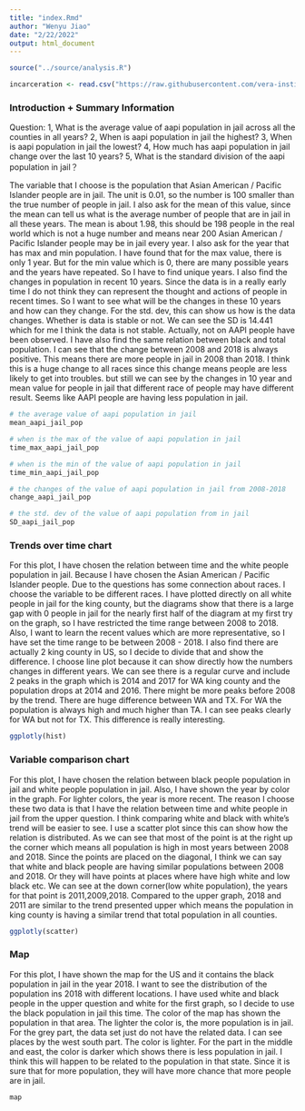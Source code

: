 ```yaml
---
title: "index.Rmd"
author: "Wenyu Jiao"
date: "2/22/2022"
output: html_document
---
```


```r
source("../source/analysis.R")
```

```r
incarceration <- read.csv("https://raw.githubusercontent.com/vera-institute/incarceration-trends/master/incarceration_trends.csv")
```

### **Introduction + Summary Information**
Question:
1, What is the average value of aapi population in jail across all the counties in all years?
2, When is aapi population in jail the highest?
3, When is aapi population in jail the lowest?
4, How much has aapi population in jail change over the last 10 years?
5, What is the standard division of the aapi population in jail？

The variable that I choose is the population that Asian American / Pacific Islander people are in jail. The unit is 0.01, so the number is 100 smaller than the true number of people in jail. I also ask for the mean of this value, since the mean can tell us what is the average number of people that are in jail in all these years. The mean is about 1.98, this should be 198 people in the real world which is not a huge number and means near 200 Asian American / Pacific Islander people may be in jail every year. I also ask for the year that has max and min population. I have found that for the max value, there is only 1 year. But for the min value which is 0, there are many possible years and the years have repeated. So I have to find unique years. I also find the changes in population in recent 10 years. Since the data is in a really early time I do not think they can represent the thought and actions of people in recent times. So I want to see what will be the changes in these 10 years and how can they change. For the std. dev, this can show us how is the data changes. Whether is data is stable or not. We can see the SD is 14.441 which for me I think the data is not stable. 
Actually, not on AAPI people have been observed. I have also find the same relation between black and total population. I can see that the change between 2008 and 2018 is always positive. This means there are more people in jail in 2008 than 2018. I think this is a huge change to all races since this change means people are less likely to get into troubles. but still we can see by the changes in 10 year and mean value for people in jail that different race of people may have different result. Seems like AAPI people are having less population in jail. 


```r
# the average value of aapi population in jail
mean_aapi_jail_pop

# when is the max of the value of aapi population in jail
time_max_aapi_jail_pop

# when is the min of the value of aapi population in jail
time_min_aapi_jail_pop

# the changes of the value of aapi population in jail from 2008-2018
change_aapi_jail_pop

# the std. dev of the value of aapi population from in jail
SD_aapi_jail_pop 
```

### **Trends over time chart**

For this plot, I have chosen the relation between time and the white people population in jail. Because I have chosen the Asian American / Pacific Islander people. Due to the questions has some connection about races. I choose the variable to be different races. I have plotted directly on all white people in jail for the king county, but the diagrams show that there is a large gap with 0 people in jail for the nearly first half of the diagram at my first try on the graph, so I have restricted the time range between 2008 to 2018. Also, I want to learn the recent values which are more representative, so I have set the time range to be between 2008 - 2018. I also find there are actually 2 king county in US, so I decide to divide that and show the difference. I choose line plot because it can show directly how the numbers changes in different years. We can see there is a regular curve and include 2 peaks in the graph which is 2014 and 2017 for WA king county and the population drops at 2014 and 2016. There might be more peaks before 2008 by the trend. There are huge difference between WA and TX. For WA the population is always high and much higher than TA. I can see peaks clearly for WA but not for TX. This difference is really interesting.

```r
ggplotly(hist)
```

### **Variable comparison chart**

For this plot, I have chosen the relation between black people population in jail and white people population in jail. Also, I have shown the year by color in the graph. For lighter colors, the year is more recent. The reason I choose these two data is that I have the relation between time and white people in jail from the upper question. I think comparing white and black with white's trend will be easier to see. I use a scatter plot since this can show how the relation is distributed. As we can see that most of the point is at the right up the corner which means all population is high in most years between 2008 and 2018. Since the points are placed on the diagonal, I think we can say that white and black people are having similar populations between 2008 and 2018. Or they will have points at places where have high white and low black etc. We can see at the down corner(low white population), the years for that point is 2011,2009,2018. Compared to the upper graph, 2018 and 2011 are similar to the trend presented upper which means the population in king county is having a similar trend that total population in all counties.

```r
ggplotly(scatter)
```

### **Map**

For this plot, I have shown the map for the US and it contains the black population in jail in the year 2018. I want to see the distribution of the population ins 2018 with different locations. I have used white and black people in the upper question and white for the first graph, so I decide to use the black population in jail this time. The color of the map has shown the population in that area. The lighter the color is, the more population is in jail. For the grey part, the data set just do not have the related data. I can see places by the west south part. The color is lighter. For the part in the middle and east, the color is darker which shows there is less population in jail. I think this will happen to be related to the population in that state. Since it is sure that for more population, they will have more chance that more people are in jail. 

```r
map
```


